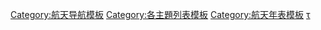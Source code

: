 {{Documentation subpage}}
<!-- PLEASE ADD CATEGORIES AND INTERWIKIS AT THE BOTTOM OF THIS PAGE -->

{{Public sector space agencies/list of navboxes}}

<includeonly>
<!-- CATEGORIES AND INTERWIKIS HERE, THANKS -->
[[Category:航天导航模板]]
[[Category:各主題列表模板]]
[[Category:航天年表模板]]
[[Category:航天年表|τ]]
</includeonly>